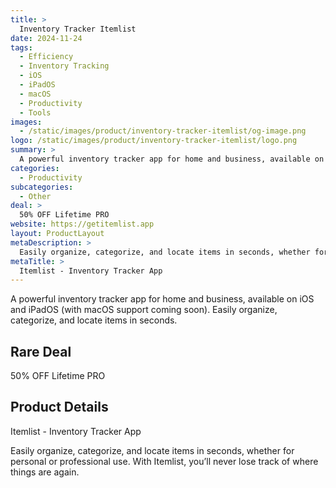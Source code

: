 ```yaml
---
title: >
  Inventory Tracker Itemlist
date: 2024-11-24
tags:
  - Efficiency
  - Inventory Tracking
  - iOS
  - iPadOS
  - macOS
  - Productivity
  - Tools
images:
  - /static/images/product/inventory-tracker-itemlist/og-image.png
logo: /static/images/product/inventory-tracker-itemlist/logo.png
summary: >
  A powerful inventory tracker app for home and business, available on iOS and iPadOS (with macOS support coming soon). Easily organize, categorize, and locate items in seconds.
categories:
  - Productivity
subcategories:
  - Other
deal: >
  50% OFF Lifetime PRO
website: https://getitemlist.app
layout: ProductLayout
metaDescription: >
  Easily organize, categorize, and locate items in seconds, whether for personal or professional use. With Itemlist, you’ll never lose track of where things are again.
metaTitle: >
  Itemlist - Inventory Tracker App
---
```

A powerful inventory tracker app for home and business, available on iOS and iPadOS (with macOS support coming soon). Easily organize, categorize, and locate items in seconds.

## Rare Deal

50% OFF Lifetime PRO

## Product Details
Itemlist - Inventory Tracker App

Easily organize, categorize, and locate items in seconds, whether for personal or professional use. With Itemlist, you’ll never lose track of where things are again.
